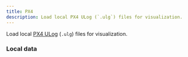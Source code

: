 ```yaml
---
title: PX4
description: Load local PX4 ULog (`.ulg`) files for visualization.
---
```



Load local [PX4 ULog](https://docs.px4.io/main/en/dev_log/ulog_file_format.html) (`.ulg`) files for visualization.

### Local data

<LocalDataDirections/>
